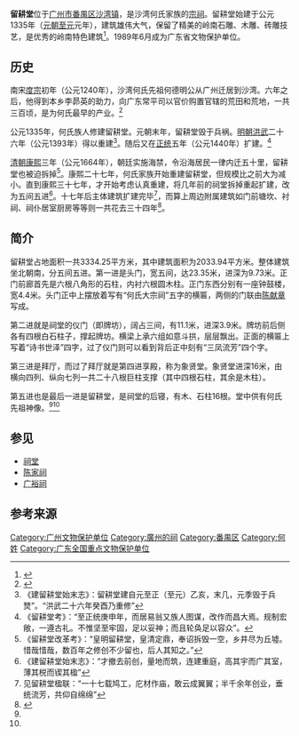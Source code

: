 {{文物保护单位
| 级别 = 省级
| 省区市 = 广东省
| 图片 = 沙湾留耕堂.JPG
| 名称 = 留耕堂
| 编号 = 
| 分类 = 古建筑
| 时代 = [[元朝|元朝]]
| 所在 = [[广州市|广州市]][[番禺区|番禺区]][[沙湾镇_(广州市)|沙湾镇]]
| 登录 = 1989年
}}
'''留耕堂'''位于[[广州市|广州市]][[番禺区|番禺区]][[沙湾镇_(广州市)|沙湾镇]]，是沙湾何氏家族的[[宗祠|宗祠]]。留耕堂始建于公元1335年（[[元朝|元朝]][[至元_(元惠宗)|至元]]元年），建筑雄伟大气，保留了精美的岭南石雕、木雕、砖雕技艺，是优秀的岭南特色建筑<ref>{{cite web| title =沙湾留耕堂| url =http://www.guangzhou.gov.cn/node_691/node_609/2005-06/111984129854716.shtml| publisher =中国广州网| accessdate =2007-07-28| deadurl =yes| archiveurl =https://web.archive.org/web/20080512021443/http://www.guangzhou.gov.cn/node_691/node_609/2005-06/111984129854716.shtml| archivedate =2008-05-12}}</ref>。1989年6月成为广东省文物保护单位。

==历史==
南宋[[宋度宗|度宗]]初年（公元1240年），沙湾何氏先祖何德明公从广州迁居到沙湾。六年之后，他得到本乡李昴英的助力，向广东常平司以官价购置官辖的荒田和荒地，一共三百顷，是为何氏最早的产业。<ref name ="hrg">{{cite web| title = 沙湾何族留耕堂经营管理概况 | url =http://www.gzzxws.gov.cn/gzws/gzws/ml/54/200809/t20080916_8407.htm | publisher = 广州文史 第五十四辑 |author = 何汝根 而已| accessdate = 2007-07-28}}</ref>

公元1335年，何氏族人修建留耕堂。元朝末年，留耕堂毁于兵祸。[[明朝|明朝]][[洪武|洪武]]二十六年（公元1393年）得以重建<ref>《建留耕堂始末志》：留耕堂建自元至正（至元）乙亥，末几，元季毁于兵燹”。“洪武二十六年癸酉乃重修”</ref>。随后又在[[正统_(年号)|正统]]五年（公元1440年）扩建。<ref>《留耕堂考》：“至正统庚申年，而居易翁又族人图谋，改作而昌大焉。规制宏敞，一遵古礼。不惟坚至牢固，足以妥神；而且轮奂足以容众”。</ref>

[[清朝|清朝]][[康熙|康熙]]三年（公元1664年），朝廷实施海禁，令沿海居民一律内迁五十里，留耕堂也被迫拆掉<ref>《留耕堂改革考》：“皇明留耕堂，皇清定鼎，奉诏拆毁一空，乡井尽为丘墟。惜哉惜哉，数百年之修创不少留也，后人其知之。”</ref>。康熙二十七年，何氏家族开始重建留耕堂，但规模比之前大为减小。直到康熙三十七年，才开始考虑认真重建，将几年前的祠堂拆掉重起扩建，改为五间五进<ref>《建留耕堂始末志》：“才撤去前创，量地而筑，连建重庭，高其宇而广其室，薄其棁而锲其楹”</ref>。十七年后主体建筑扩建完毕<ref>见留耕堂楹联：“一十七载鸠工，庀材作庙，敢云成翼翼；半千余年创业，垂统流芳，共仰自绵绵”</ref>，而算上周边附属建筑如门前塘坎、衬祠、祠仆居室厨房等等则一共花去三十四年<ref name="pygd">{{cite web| title =何氏大宗祠（留耕堂）| url =http://wenhua.panyu.gov.cn/article_show.asp?id=213| publisher =广州市番禺区文化广电新闻出版局| accessdate =2007-07-28}}{{dead link|date=2018年1月 |bot=InternetArchiveBot |fix-attempted=yes }}</ref>。

==简介==
留耕堂占地面积一共3334.25平方米，其中建筑面积为2033.94平方米。整体建筑坐北朝南，分五间五进。第一进是头门，宽五间，达23.35米，进深为9.73米。正门前廊首先是六根八角形的石柱，内衬六根圆木柱。正门东西分别有一座钟鼓楼，宽4.4米。头门正中上摆放着写有“何氏大宗祠”五字的横匾，两侧的门联由[[陈献章|陈献章]]写成。

第二进就是祠堂的仪门（即牌坊），阔占三间，有11.1米，进深3.9米。牌坊前后侧各有四根白石柱子，撑起牌坊。横梁上承六组如意斗拱，层层飘出。正面的横匾上写着“诗书世泽”四字，过了仪门则可以看到背后正中刻有“三凤流芳”四个字。

第三进是拜厅，而过了拜厅就是第四进享殿，称为象贤堂。象贤堂进深16米，由横向四列、纵向七列一共二十八根巨柱支撑（其中四根石柱，其余是木柱）。

第五进也是最后一进是留耕堂，是祠堂的后寝，有木、石柱16根。堂中供有何氏先祖神像。<ref name ="hrg"/><ref name="pygd"/>

==参见==
*[[祠堂|祠堂]]
*[[陈家祠|陈家祠]]
*[[广裕祠|广裕祠]]

==参考来源==
{{reflist}}

{{广州市境内的广东省文物保护单位}}

[[Category:广州文物保护单位|Category:广州文物保护单位]]
[[Category:廣州的祠|Category:廣州的祠]]
[[Category:番禺区|Category:番禺区]]
[[Category:何姓|Category:何姓]]
[[Category:广东全国重点文物保护单位|Category:广东全国重点文物保护单位]]
